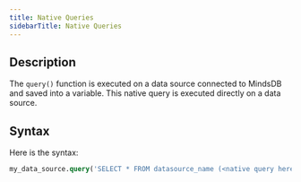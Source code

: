 ```yaml
---
title: Native Queries
sidebarTitle: Native Queries
---
```


## Description

The `query()` function is executed on a data source connected to MindsDB and saved into a variable. This native query is executed directly on a data source.

## Syntax

Here is the syntax:

```sql
my_data_source.query('SELECT * FROM datasource_name (<native query here>);')
```
